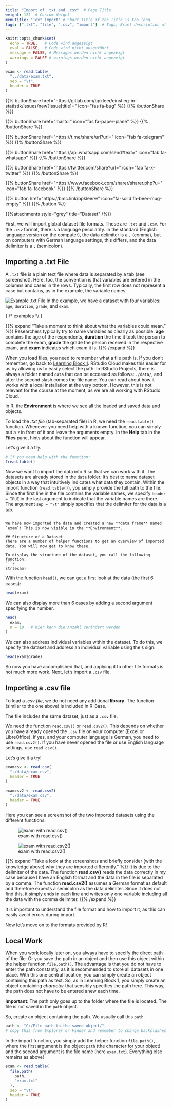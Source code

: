 ```yaml
---
title: "Import of .txt and .csv"  # Page Title
weight: 122  # Custom Weight 
menuTitle: "Text Import" # Short Title if the Title is too long
tags: [".txt", "file", ".csv", "import"]  # Tags; Brief description of what happens on the page
---
```

```r
knitr::opts_chunk$set(
  echo = TRUE,   # Code wird angezeigt
  eval = FALSE,  # Code wird nicht ausgeführt
  message = FALSE, # Messages werden nicht angezeigt
  warnings = FALSE # warnings werden nicht angezeigt
)

exam <- read.table(
  "../data/exam.txt", 
  sep = "\t",                        
  header = TRUE
)   
```

{{% buttonShare href=\"https\:\/\/gitlab.com\/bpkleer\/einstieg-in-statistik\/issues\/new?issue[title]=\" icon=\"fas fa-bug\" %}} {{% /buttonShare %}} 

{{% buttonShare href=\"mailto\:\" icon=\"fas fa-paper-plane\" %}} {{% /buttonShare %}}

{{% buttonShare href=\"https\:\/\/t.me\/share\/url?url=\" icon=\"fab fa-telegram\" %}} {{% /buttonShare %}}

{{% buttonShare href=\"https\:\/\/api.whatsapp.com\/send?text=\" icon=\"fab fa-whatsapp\" %}} {{% /buttonShare %}}

{{% buttonShare href=\"https\:\/\/twitter.com\/share?url=\" icon=\"fab fa-x-twitter\" %}} {{% /buttonShare %}}

{{% buttonShare href=\"https\:\/\/www.facebook.com\/sharer\/sharer.php?u=\" icon=\"fab fa-facebook\" %}} {{% /buttonShare %}}

{{% button href=\"https\:\/\/bmc.link\/bpkleerw\" icon=\"fa-solid fa-beer-mug-empty\" %}} {{% /button %}}

{{%attachments style=\"grey\" title=\"Dataset\" /%}}

First, we will import global dataset file formats. These are `.txt` and `.csv`. For the `.csv` format, there is a language peculiarity. In the standard (English language version on the computer), the data delimiter is a `,` (comma), but on computers with German language settings, this differs, and the data delimiter is a `;` (semicolon).

## Importing a .txt File

A `.txt` file is a plain text file where data is separated by a tab (see screenshot). Here, too, the convention is that variables are entered in the columns and cases in the rows. Typically, the first row does not represent a case but contains, as in the example, the variable names.

![Example .txt File](../img/txt.png)
In the example, we have a dataset with four variables: `age`, `duration`, `grade`, and `exam`. 

{ /* examples */ }

{{% expand "Take a moment to think about what the variables could mean." %}}
Researchers typically try to name variables as clearly as possible. **age** contains the age of the respondents, **duration** the time it took the person to complete the exam, **grade** the grade the person received in the respective exam, and **exam** indicates which exam it is. 
{{% /expand %}}

When you load files, you need to remember what a file path is. If you don't remember, go back to [Learning Block 1](https://lehre.bpkleer.de/statsplus/lb1). RStudio Cloud makes this easier for us by allowing us to easily select the path: In RStudio Projects, there is always a folder named `data` that can be accessed as follows: `./data/`, and after the second slash comes the file name. You can read about how it works with a local installation at the very bottom. However, this is not relevant for the course at the moment, as we are all working with RStudio Cloud.

In R, the **Environment** is where we see all the loaded and saved data and objects.

To load the *.txt file* (tab-separated file) in R, we need the `read.table()` function. Whenever you need help with a known function, you can simply put a `?` in front of it and leave the arguments empty. In the **Help** tab in the **Files** pane, hints about the function will appear.

Let's give it a try.
```r
# If you need help with the function:
?read.table()
```

Now we want to import the data into R so that we can work with it. The datasets are already stored in the `data` folder. It's best to name dataset objects in a way that intuitively indicates what data they contain. Within the import function (`read.table()`), you simply provide the full path to the file. Since the first line in the file contains the variable names, we specify `header = TRUE` in the last argument to indicate that the variable names are there. The argument `sep = "\t"` simply specifies that the delimiter for the data is a tab.

```

We have now imported the data and created a new **data frame** named `exam`! This is now visible in the **Environment**.

## Structure of a Dataset
There are a number of helper functions to get an overview of imported data. You will now get to know these.

To display the structure of the dataset, you call the following function:
```r
str(exam)
```

With the function `head()`, we can get a first look at the data (the first $6$ cases):
```r
head(exam)
```

We can also display more than $6$ cases by adding a second argument specifying the number.
```r
head(
  exam,
  n = 10   # hier kann die Anzahl verändert werden
)
```

We can also address individual variables within the dataset. To do this, we specify the dataset and address an individual variable using the `$` sign:
```r
head(exam$grade)
```

So now you have accomplished that, and applying it to other file formats is not much more work. Next, let's import a `.csv` file.

## Importing a .csv file

To load a *.csv file*, we do not need any additional **library**. The function (similar to the one above) is included in R-Base.

The file includes the same dataset, just as a `.csv` file.

We need the function `read.csv()` or `read.csv2()`. This depends on whether you have already opened the `.csv` file on your computer (Excel or LibreOffice). If yes, and your computer language is German, you need to use `read.csv2()`. If you have never opened the file or use English language settings, use `read.csv()`.

Let's give it a try!
```r
examcsv <- read.csv(
  "./data/exam.csv", 
  header = TRUE
)

examcsv2 <- read.csv2(
  "./data/exam.csv", 
  header = TRUE
)
```

Here you can see a screenshot of the two imported datasets using the different functions.

![exam with read.csv()](../img/examcsv.png)

![exam with read.csv2()](../img/examcsv2.png)

{{% expand \"Take a look at the screenshots and briefly consider (with the knowledge above) why they are imported differently.\" %}}
It is due to the delimiter of the data. The function **read.csv()** reads the data correctly in my case because I have an English format and the data in the file is separated by a comma. The function **read.csv2()** assumes a German format as default and therefore expects a semicolon as the data delimiter. Since it does not find this, it simply ends in each line and writes only one variable including all the data with the comma delimiter.
{{% /expand %}}

It is important to understand the file format and how to import it, as this can easily avoid errors during import.

Now let's move on to the formats provided by R!

## Local Work
When you work locally later on, you always have to specify the direct path of the file. Or you save the path in an object and then use this object within the helper function `file.path()`. The advantage is that you do not have to enter the path constantly, as it is recommended to store all datasets in one place. With this one central location, you can simply create an object containing this path as text. So, as in Learning Block 1, you simply create an object containing *character* that sensibly specifies the path here. This way, the path does not have to be entered anew each time.

**Important**: The path only goes up to the folder where the file is located. The file is not saved in the `path` object.

So, create an object containing the path. We usually call this `path`.
```r
path <- "C:/File path to the saved object/" 
# copy this from Explorer or Finder and remember to change backslashes to slashes for Windows
```

In the import function, you simply add the helper function `file.path()`, where the first argument is the object `path` (the character for your object) and the second argument is the file name (here `exam.txt`). Everything else remains as above!
```r
exam <- read.table(
  file.path(
    path, 
    "exam.txt"
  ),
  sep = "\t",                        
  header = TRUE  
)   
```
